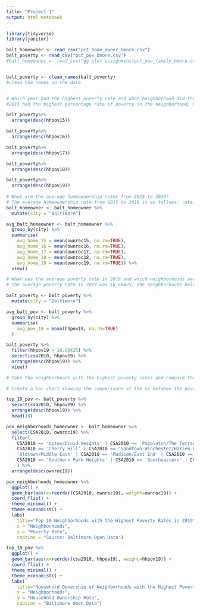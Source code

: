 ```yaml
---
title: "Project 1"
output: html_notebook
---
```


```r
library(tidyverse)
library(janitor)

balt_homeowner <- read_csv("pct_home_owner_bmore.csv")
balt_poverty <- read_csv("pct_pov_bmore.csv")
#balt_homeowner <- read_csv("gg plot assignment/pct_pov_family_bmore.csv")


balt_poverty <- clean_names(balt_poverty)
#clean the names on the data 


# Which year had the highest poverty rate and what neighborhood did that belong to? 
#2015 had the highest percentage rate of poverty in the neighborhood, Poppleton

balt_poverty%>%
  arrange(desc(hhpov15))

balt_poverty%>%
  arrange(desc(hhpov16))

balt_poverty%>%
  arrange(desc(hhpov17))

balt_poverty%>%
  arrange(desc(hhpov18))

balt_poverty%>%
  arrange(desc(hhpov19))
  
# What are the average homeownership rates from 2015 to 2019?
# The average homeownership rate from 2015 to 2019 is as follows: rate, rate, rate, rate, rate.
balt_homeowner <- balt_homeowner %>% 
  mutate(city = "Baltimore")

avg_balt_homeowner <- balt_homeowner %>% 
  group_by(city) %>% 
  summarise(
    avg_home_15 = mean(ownroc15, na.rm=TRUE),
    avg_home_16 = mean(ownroc16, na.rm=TRUE),
    avg_home_17 = mean(ownroc17, na.rm=TRUE), 
    avg_home_18 = mean(ownroc18, na.rm=TRUE),
    avg_home_19 = mean(ownroc19, na.rm=TRUE)) %>% 
  view()

# What was the average poverty rate in 2019 and which neighborhoods were above that(meaning they have a higher poverty rate than the average)?
# The average poverty rate in 2019 was 16.68425. The neighborhoods below that included Poppleton/The Terraces/Hollins Market, Cherry Hill and Upton/Druid Heights, which had the highest poverty rate. 

balt_poverty <- balt_poverty %>% 
  mutate(city = "Baltimore")

avg_balt_pov <- balt_poverty %>% 
  group_by(city) %>% 
  summarise(
    avg_pov_19 = mean(hhpov19, na.rm=TRUE)
  )

balt_poverty %>% 
  filter(hhpov19 > 16.68425) %>% 
  select(csa2010, hhpov19) %>% 
  arrange(desc(hhpov19)) %>% 
  view()

# Take the neighborhoods with the highest poverty rates and compare them to their homeownership rates in 2019 on two bar charts. 

# Create a bar chart showing the comparisons of the ni between the poverty rates and the homeownership rates in 2019. 

top_10_pov <- balt_poverty %>% 
  select(csa2010, hhpov19) %>% 
  arrange(desc(hhpov19)) %>% 
  head(10)

pov_neighborhoods_homeowner <- balt_homeowner %>% 
  select(CSA2010, ownroc19) %>% 
  filter(
    CSA2010 == 'Upton/Druid Heights' | CSA2010 == 'Poppleton/The Terraces/Hollins Market' |
    CSA2010 == 'Cherry Hill' | CSA2010 == 'Sandtown-Winchester/Harlem Park' | CSA2010 ==
    'Oldtown/Middle East' | CSA2010 == 'Madison/East End' | CSA2010 == 'Southwest Baltimore' | 
    CSA2010 == 'Southern Park Heights' | CSA2010 == 'Southeastern' | CSA2010 == 'Greater Rosemont'
    ) %>% 
  arrange(desc(ownroc19))

pov_neighborhoods_homeowner %>%
  ggplot() +
  geom_bar(aes(x=reorder(CSA2010, ownroc19), weight=ownroc19)) +
  coord_flip() + 
  theme_minimal() + 
  theme_economist() +
  labs(
    title="Top 10 Neighborhoods with the Highest Poverty Rates in 2019",
    x = "Neighborhoods",
    y = "Poverty Rate",
    caption = "Source: Baltimore Open Data")

top_10_pov %>%
  ggplot() +
  geom_bar(aes(x=reorder(csa2010, hhpov19), weight=hhpov19)) +
  coord_flip() + 
  theme_minimal() + 
  theme_economist() +
  labs(
    title="Household Ownership of Neighborhoods with the Highest Poverty Rates in 2019",
    x = "Neighborhoods",
    y = "Household Ownership Rate",
    caption = "Baltimore Open Data")
  
 
```
